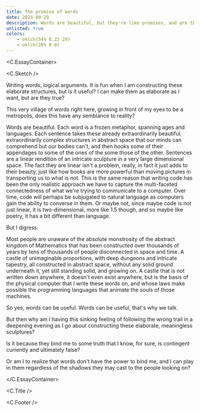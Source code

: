 ```yaml
---
title: The promise of words
date: 2023-09-29
description: Words are beautiful, but they're like promises, and are they any good?
unlisted: true
colors:
    - oklch(54% 0.22 29)
    - oklch(20% 0 0)
---
```



<C.EssayContainer>

<C.Sketch />

Writing words, logical arguments. It is fun when I am constructing these
elaborate structures, but is it useful? I can make them as elaborate as I want,
but are they true?

This very village of words right here, growing in front of my eyes to be a
metropolis, does this have any semblance to reality?

Words are beautiful. Each word is a frozen metaphor, spanning ages and
languages. Each sentence takes these already extraordinarily beautiful,
extraordinarily complex structures in abstract space that our minds can
comprehend but our bodies can't, and then hooks some of their appendages to some
of the ones of the some those of the other. Sentences are a linear rendition of
an intricate sculpture in a very large dimensional space. The fact they are
linear isn't a problem, really, in fact it just adds to their beauty, just like
how books are more powerful than moving pictures in transporting us to what is
not. This is the same reason that writing code has been the only realistic
approach we have to capture the multi-faceted connectedness of what we're trying
to communicate to a computer. Over time, code will perhaps be subjugated to
natural language as computers gain the ability to converse in them. Or maybe
not, since maybe code is not just linear, it is two-dimensional, more like 1.5
though, and so maybe like poetry, it has a bit different than language.

But I digress.

Most people are unaware of the absolute monstrosity of the abstract kingdom of
Mathematics that has been constructed over thousands of years by tens of
thousands of people disconnected in space and time. A castle of unimaginable
proportions, with deep dungeons and intricate tapestry, all constructed in
abstract space, without any solid ground underneath it, yet still standing
solid, and growing on. A castle that is not written down anywhere, it doesn't
even exist anywhere, but is the basis of the physical computer that I write
these words on, and whose laws make possible the programming languages that
animate the souls of those machines.

So yes, words can be useful. Words can be useful, that's why we talk.

But then why am I having this sinking feeling of following the wrong trail in a
deepening evening as I go about constructing these elaborate, meaningless
sculptures?

Is it because they bind me to some truth that I know, for sure, is contingent
currently and ultimately false?

Or am I to realize that words don't have the power to bind me, and I can play in
them regardless of the shadows they may cast to the people looking on?

</C.EssayContainer>

<C.Title />

<C.Footer />
